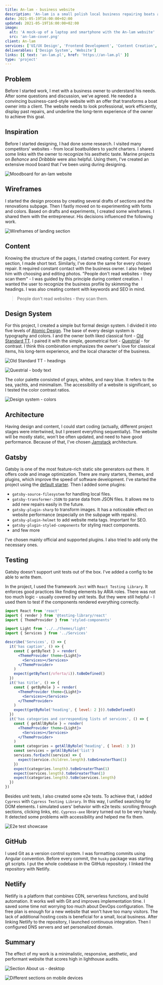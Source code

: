 ```yaml
---
title: An-lam - business website
description: 'An-lam is a small polish local business repairing boats and yachts. Its niche character makes it interesting also for distant clients.'
date: 2021-05-19T16:00:00+02:00
updated: 2021-05-19T16:00:00+02:00
image:
  alt: 'A mock-up of a laptop and smartphone with the An-lam website'
  src: 'an-lam-cover.png'
client: An-lam
services: ['UI/UX Design', 'Frontend Development', 'Content Creation', 'DevOps']
deliverables: ['Design System', 'Website']
links: [{ text: 'an-lam.pl', href: 'https://an-lam.pl' }]
type: 'project'
---
```


## Problem

Before I started work, I met with a business owner to understand his needs. After some questions and discussion, we've agreed. He needed a convincing business-card-style website with an offer that transforms a boat owner into a client. The website needs to look professional, work efficiently, display past repairs, and underline the long-term experience of the owner to achieve this goal.

## Inspiration

Before I started designing, I had done some research. I visited many competitors' websites - from local boatbuilders to yacht charters. I shared some links with the owner to recognize his aesthetic taste. Marine projects on _Behance_ and _Dribbble_ were also helpful. Using them, I've created an extensive mood board that I've been using during designing.

![Moodboard for an-lam website](moodboard.png)

## Wireframes

I started the design process by creating several drafts of sections and the renovations subpage. Then I fastly moved on to experimenting with fonts and colors. Based on drafts and experiments, I created some wireframes. I shared them with the entrepreneur. His decisions influenced the following work.

![Wireframes of landing section](wireframes.png)

## Content

Knowing the structure of the pages, I started creating content. For every section, I made short text. Similarly, I've done the same for every chosen repair. It required constant contact with the business owner. I also helped him with choosing and editing photos. "People don't read websites - they scan them" - I was guided by this principle during content creation. I wanted the user to recognize the business profile by skimming the headings. I was also creating content with keywords and SEO in mind.

> People don't read websites - they scan them.

## Design System

For this project, I created a simple but formal design system. I divided it into five levels of [Atomic Design](https://bradfrost.com/blog/post/atomic-web-design/). The base of every design system is typography and colors. I and the owner both liked classical font - [Old Standard TT](https://fonts.google.com/specimen/Old+Standard+TT). I paired it with the simple, geometrical font - [Questrial](https://fonts.google.com/specimen/Questrial) - for contrast. I think this combination emphasizes the owner's love for classical items, his long-term experience, and the local character of the business.

![Old Standard TT - headings](old-standard-tt.png)

![Questrial - body text](questrial.png)

The color palette consisted of grays, whites, and navy blue. It refers to the sea, yachts, and minimalism. The accessibility of a website is significant, so I tested the color contrast ratios.

![Design system - colors](design-system-colors.png)

## Architecture

Having design and content, I could start coding (actually, different project stages were intertwined, but I present everything sequentially). The website will be mostly static, won't be often updated, and need to have good performance. Because of that, I've chosen [Jamstack](/blog/jamstack-what-why-how/) architecture.

## Gatsby

Gatsby is one of the most feature-rich static site generators out there. It offers code and image optimization. There are many starters, themes, and plugins, which improve the speed of software development. I've started the project using the [default starter](https://www.gatsbyjs.com/starters/gatsbyjs/gatsby-starter-default). Then I added some plugins:

- `gatsby-source-filesystem` for handling local files.
- `gatsby-transformer-JSON` to parse data from JSON files. It allows me to add new repairs easily in the future.
- `gatsby-plugin-sharp` to transform images. It has a noticeable effect on website performance (especially on the subpage with repairs).
- `gatsby-plugin-helmet` to add website meta tags. Important for SEO.
- `gatsby-plugin-styled-components` for styling react components.
- and few more

I've chosen mainly official and supported plugins. I also tried to add only the necessary ones.

## Testing

Gatsby doesn't support unit tests out of the box. I've added a config to be able to write them.

In the project, I used the framework `Jest` with `React Testing Library`. It enforces good practices like finding elements by ARIA roles. There was not too much logic - usually covered by unit tests. But they were still helpful - I used them to test if the components rendered everything correctly.

```jsx
import React from 'react'
import { render } from '@testing-library/react'
import { ThemeProvider } from 'styled-components'

import Light from '../../themes/light'
import { Services } from '../Services'

describe('Services', () => {
  it('has caption', () => {
    const { getByText } = render(
      <ThemeProvider theme={Light}>
        <Services></Services>
      </ThemeProvider>
    )
    expect(getByText(/oferta/i)).toBeDefined()
  })
  it('has title', () => {
    const { getByRole } = render(
      <ThemeProvider theme={Light}>
        <Services></Services>
      </ThemeProvider>
    )
    expect(getByRole('heading', { level: 2 })).toBeDefined()
  })
  it('has categories and corresponding lists of services', () => {
    const { getAllByRole } = render(
      <ThemeProvider theme={Light}>
        <Services></Services>
      </ThemeProvider>
    )
    const categories = getAllByRole('heading', { level: 3 })
    const services = getAllByRole('list')
    services.forEach((service) => {
      expect(service.children.length).toBeGreaterThan(1)
    })
    expect(categories.length).toBeGreaterThan(1)
    expect(services.length).toBeGreaterThan(1)
    expect(categories.length).toBe(services.length)
  })
})
```

Besides unit tests, I also created some e2e tests. To achieve that, I added `Cypress` with `Cypress Testing Library`. In this way, I unified searching for DOM elements. I simulated users' behavior with e2e tests: scrolling through sections, clicking links, etc. `Cypress-axe` library turned out to be very handy. It detected some problems with accessibility and helped me fix them.

![E2e test showcase](e2e-tests.gif)

## GitHub

I used Git as a version control system. I was formatting commits using Angular convention. Before every commit, the `husky` package was starting git scripts. I put the whole codebase in the GitHub repository. I linked the repository with Netlify.

## Netlify

Netlify is a platform that combines CDN, serverless functions, and build automation. It works well with Git and improves implementation time. I saved some time not worrying too much about DevOps configuration. The free plan is enough for a new website that won't have too many visitors. The lack of additional hosting costs is beneficial for a small, local business. After linking Netlify to the repository, I launched continuous integration. Then I configured DNS servers and set personalized domain.

## Summary

The effect of my work is a minimalistic, responsive, aesthetic, and performant website that scores high in lighthouse audits.

![Section About us - desktop](about-us.png)

![Different sections on mobile devices](sections-mobile.png)

